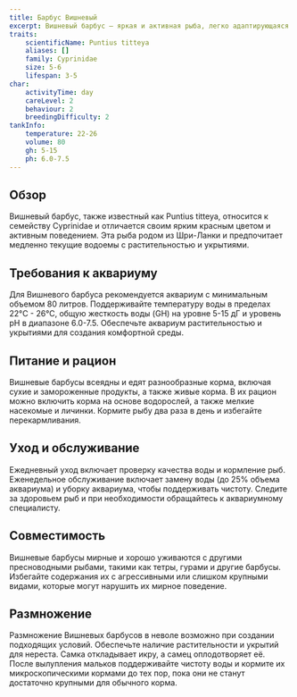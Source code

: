 ```yaml
---
title: Барбус Вишневый
excerpt: Вишневый барбус — яркая и активная рыба, легко адаптирующаяся к аквариумным условиям, с красивым цветом и дружелюбным характером.
traits:
    scientificName: Puntius titteya
    aliases: []
    family: Cyprinidae
    size: 5-6
    lifespan: 3-5
char:
    activityTime: day
    careLevel: 2
    behaviour: 2
    breedingDifficulty: 2
tankInfo:
    temperature: 22-26
    volume: 80
    gh: 5-15
    ph: 6.0-7.5
---
```


## Обзор
Вишневый барбус, также известный как Puntius titteya, относится к семейству Cyprinidae и отличается своим ярким красным цветом и активным поведением. Эта рыба родом из Шри-Ланки и предпочитает медленно текущие водоемы с растительностью и укрытиями.

## Требования к аквариуму
Для Вишневого барбуса рекомендуется аквариум с минимальным объемом 80 литров. Поддерживайте температуру воды в пределах 22°C - 26°C, общую жесткость воды (GH) на уровне 5-15 дГ и уровень pH в диапазоне 6.0-7.5. Обеспечьте аквариум растительностью и укрытиями для создания комфортной среды.

## Питание и рацион
Вишневые барбусы всеядны и едят разнообразные корма, включая сухие и замороженные продукты, а также живые корма. В их рацион можно включить корма на основе водорослей, а также мелкие насекомые и личинки. Кормите рыбу два раза в день и избегайте перекармливания.

## Уход и обслуживание
Ежедневный уход включает проверку качества воды и кормление рыб. Еженедельное обслуживание включает замену воды (до 25% объема аквариума) и уборку аквариума, чтобы поддерживать чистоту. Следите за здоровьем рыб и при необходимости обращайтесь к аквариумному специалисту.

## Совместимость
Вишневые барбусы мирные и хорошо уживаются с другими пресноводными рыбами, такими как тетры, гурами и другие барбусы. Избегайте содержания их с агрессивными или слишком крупными видами, которые могут нарушить их мирное поведение.

## Размножение
Размножение Вишневых барбусов в неволе возможно при создании подходящих условий. Обеспечьте наличие растительности и укрытий для нереста. Самка откладывает икру, а самец оплодотворяет её. После вылупления мальков поддерживайте чистоту воды и кормите их микроскопическими кормами до тех пор, пока они не станут достаточно крупными для обычного корма.
